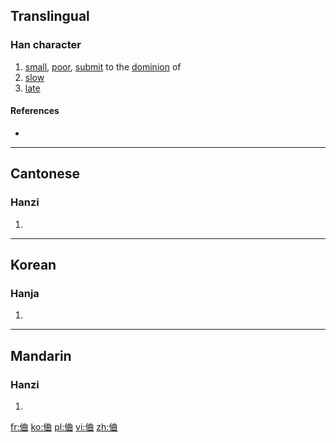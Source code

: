 ==Translingual==

===Han character===
{{Han char|rn=9|rad=人|as=06|sn=8|four=25260|canj=OTW|ids=⿰亻曲}}

# [[small]], [[poor]], [[submit]] to the [[dominion]] of
# [[slow]]
# [[late]]

====References====
* {{Han ref|kx=0100.260|hdz=10147.110|uh=344B|ud=13387}}

----

==Cantonese==

===Hanzi===
{{yue-hanzi|jyut=[[kung4]]|y=kung4}}

# {{defn|lang=yue|sort=人06}}

----

==Korean==

===Hanja===
{{ko-hanja|hangeul=궁|rv=gung|mr=kung|y=kwung}}

# {{defn|lang=ko|sort=人06}}

----

==Mandarin==

===Hanzi===
{{cmn-hanzi|pin=[[qióng]] ([[qiong2]]), [[jiòng]] ([[jiong4]]), [[kǒng]] ([[kong3]])|wg=ch'iung<sup>2</sup>, chiung<sup>4</sup>, k'ung<sup>3</sup>}}

# {{defn|lang=cmn|sort=人06}}

[[fr:㑋]]
[[ko:㑋]]
[[pl:㑋]]
[[vi:㑋]]
[[zh:㑋]]